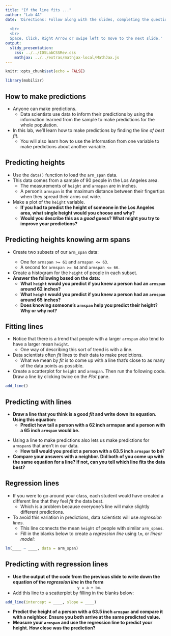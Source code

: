 ```yaml
---
title: "If the line fits ..."
author: "Lab 4A"
date: 'Directions: Follow along with the slides, completing the questions in <font color=#25679E><b>blue</b></font> on your computer, and answering the questions in **red** in your journal.  
  
  <br>
  <br>
  Space, Click, Right Arrow or swipe left to move to the next slide.'
output: 
  slidy_presentation: 
    css: ../../IDSLabCSSRev.css
    mathjax: ../../extras/mathjax-local/MathJax.js
---
```


```r
knitr::opts_chunk$set(echo = FALSE)
```

```r
library(mobilizr)
```

## How to make predictions

- Anyone can make predictions.
    - Data scientists use data to inform their predictions by using the information learned from the sample to make predictions for the whole population.
- In this lab, we'll learn how to make predictions by finding the _line of best fit_.
    - You will also learn how to use the information from one variable to make predictions about another variable.


## Predicting heights

- <span class="blue">Use the `data()` function to load the `arm_span` data.</span>
- This data comes from a sample of 90 people in the Los Angeles area.
    - The measurements of `height` and `armspan` are in inches.
    - A person's `armspan` is the maximum distance between their fingertips when they spread their arms out wide.
- <span class="blue">Make a plot of the `height` variable.</span>
    - **If you had to predict the height of someone in the Los Angeles area, what single height would you choose and why?**
    - **Would you describe this as a _good_ guess? What might you try to improve your predictions?**


## Predicting heights knowing arm spans

- <span class="blue">Create two subsets of our `arm_span` data: 
    - One for `armspan >= 61` and `armspan <= 63`. 
    - A second for `armspan >= 64` and `armspan <= 66`.</span>
- <span class="blue">Create a histogram for the `height` of people in each subset.</span>
- **Answer the following based on the data:**
    - **What `height` would you predict if you knew a person had an `armspan` around 62 inches?**
    - **What `height` would you predict if you knew a person had an `armspan` around 65 inches?**
    - **Does knowing someone's `armspan` help you predict their height? Why or why not?**




<!-- Problems with using the mean -->
<!-- === -->

<!-- - Using `mean` values to make predictions has a few drawbacks which we highlight below: -->
<!-- - Calculate the `mean` `height` of people who have an `armspan` of 69 and 70 inches.  -->
<!--     - **How much taller is the person with a 70 inch `armspan` than the 69 inch `armspan`, on average? Does this seem reasonable?** -->
<!--     - **How tall would you predict someone who had a 69.5 inch `armspan` to be?** -->


## Fitting lines

<!-- - Making predictions using means can lead to drastic jumps in predicted values. -->
<!--     - They also leave us unable to make predictions for inbetween values, like 69.5. -->
<!-- - For these reasons, data scientists often _fit_ lines to their data to make predictions. -->
- Notice that there is a trend that people with a larger `armspan` also tend to have a larger mean `height`.
    - One way of describing this sort of trend is with a line.
- Data scientists often _fit_ lines to their data to make predictions.    
    - What we mean by _fit_ is to come up with a line that's close to as many of the data points as possible.
- <span class="blue">Create a scatterplot for `height` and `armspan`. Then run the following code. Draw a line by clicking twice on the _Plot_ pane.</span>
```r
add_line()
```


## Predicting with lines

- **Draw a line that you think is a good _fit_ and write down its equation. Using this equation:**
    - **Predict how tall a person with a 62 inch armspan and a person with a 65 inch `armspan` would be.**
    
<!-- - **How much taller is the person with a 70 inch `armspan` than the 69 inch `armspan`? Does this difference seem more reasonable than the difference we calculated using the means?**   -->
- Using a line to make predictions also lets us make predictions for `armspan`s that aren't in our data.
    - **How tall would you predict a person with a 63.5 inch `armspan` to be?**
- **Compare your answers with a neighbor. Did both of you come up with the same equation for a line? If not, can you tell which line fits the data best?**


## Regression lines

- If you were to go around your class, each student would have created a different line that they feel _fit_ the data best.
    - Which is a problem because everyone's line will make slightly different predictions.
- To avoid this variation in predictions, data scientists will use _regression lines_.
    - This line connects the mean `height` of people with similar `arm_spans`.
    - <span class="blue">Fill in the blanks below to create a _regression line_ using `lm`, or _linear model_:</span>

```r
lm(____ ~ ____, data = arm_span)
```


## Predicting with regression lines

- **Use the output of the code from the previous slide to write down the equation of the _regression line_ in the form**
<center>`y = a + bx`.</center>
- <span class="blue">Add this line to a scatterplot by filling in the blanks below:</span>
```r
add_line(intercept = ____, slope = ____)
```

- **Predict the height of a person with a 63.5 inch `armspan` and compare it with a neighbor. Ensure you both arrive at the same predicted value.**
- **Measure your `armspan` and use the regression line to predict your height. How close was the prediction?**
